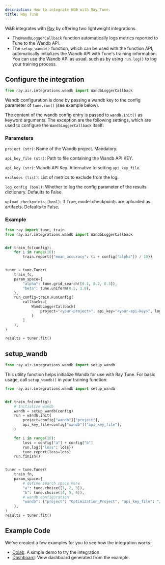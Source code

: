 ```yaml
---
description: How to integrate W&B with Ray Tune.
title: Ray Tune
---
```


W&B integrates with [Ray](https://github.com/ray-project/ray) by offering two lightweight integrations.

- The`WandbLoggerCallback` function automatically logs metrics reported to Tune to the Wandb API.
- The `setup_wandb()` function, which can be used with the function API,  automatically initializes the Wandb API with Tune's training information. You can use the Wandb API as usual. such as by using `run.log()` to log your training process.

## Configure the integration

```python
from ray.air.integrations.wandb import WandbLoggerCallback
```

Wandb configuration is done by passing a wandb key to the config parameter of `tune.run()` (see example below).

The content of the wandb config entry is passed to `wandb.init()` as keyword arguments. The exception are the following settings, which are used to configure the `WandbLoggerCallback` itself:

### Parameters

`project (str)`: Name of the Wandb project. Mandatory.

`api_key_file (str)`: Path to file containing the Wandb API KEY.

`api_key (str)`: Wandb API Key. Alternative to setting `api_key_file`.

`excludes (list)`: List of metrics to exclude from the log.

`log_config (bool)`: Whether to log the config parameter of the results dictionary. Defaults to False.

`upload_checkpoints (bool)`:  If True, model checkpoints are uploaded as artifacts. Defaults to False.

### Example

```python
from ray import tune, train
from ray.air.integrations.wandb import WandbLoggerCallback


def train_fc(config):
    for i in range(10):
        train.report({"mean_accuracy": (i + config["alpha"]) / 10})


tuner = tune.Tuner(
    train_fc,
    param_space={
        "alpha": tune.grid_search([0.1, 0.2, 0.3]),
        "beta": tune.uniform(0.5, 1.0),
    },
    run_config=train.RunConfig(
        callbacks=[
            WandbLoggerCallback(
                project="<your-project>", api_key="<your-api-key>", log_config=True
            )
        ]
    ),
)

results = tuner.fit()
```

## setup_wandb

```python
from ray.air.integrations.wandb import setup_wandb
```

This utility function helps initialize Wandb for use with Ray Tune. For basic usage, call `setup_wandb()` in your training function:

```python
from ray.air.integrations.wandb import setup_wandb


def train_fn(config):
    # Initialize wandb
    wandb = setup_wandb(config)
    run = wandb.init(
        project=config["wandb"]["project"],
        api_key_file=config["wandb"]["api_key_file"],
    )

    for i in range(10):
        loss = config["a"] + config["b"]
        run.log({"loss": loss})
        tune.report(loss=loss)
    run.finish()


tuner = tune.Tuner(
    train_fn,
    param_space={
        # define search space here
        "a": tune.choice([1, 2, 3]),
        "b": tune.choice([4, 5, 6]),
        # wandb configuration
        "wandb": {"project": "Optimization_Project", "api_key_file": "/path/to/file"},
    },
)
results = tuner.fit()
```

## Example Code

We've created a few examples for you to see how the integration works:

* [Colab](https://wandb.me/raytune-colab): A simple demo to try the integration.
* [Dashboard](https://wandb.ai/anmolmann/ray_tune): View dashboard generated from the example.